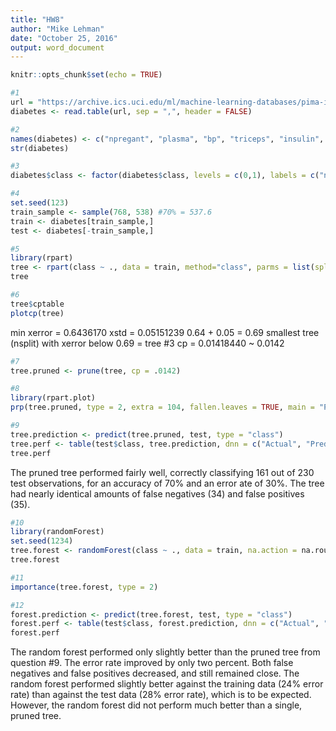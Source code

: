 ```yaml
---
title: "HW8"
author: "Mike Lehman"
date: "October 25, 2016"
output: word_document
---
```


```r
knitr::opts_chunk$set(echo = TRUE)
```

```r
#1
url = "https://archive.ics.uci.edu/ml/machine-learning-databases/pima-indians-diabetes/pima-indians-diabetes.data"
diabetes <- read.table(url, sep = ",", header = FALSE)
```

```r
#2
names(diabetes) <- c("npregant", "plasma", "bp", "triceps", "insulin", "bmi", "pedigree", "age", "class")
str(diabetes)
```

```r
#3
diabetes$class <- factor(diabetes$class, levels = c(0,1), labels = c("normal","diabetic"))
```

```r
#4
set.seed(123)
train_sample <- sample(768, 538) #70% = 537.6
train <- diabetes[train_sample,]
test <- diabetes[-train_sample,]
```

```r
#5
library(rpart)
tree <- rpart(class ~ ., data = train, method="class", parms = list(split="information"))
tree
```

```r
#6
tree$cptable
plotcp(tree)
```

min xerror = 0.6436170
xstd = 0.05151239
0.64 + 0.05 = 0.69
smallest tree (nsplit) with xerror below 0.69 = tree #3
cp = 0.01418440 ~ 0.0142

```r
#7
tree.pruned <- prune(tree, cp = .0142)
```

```r
#8
library(rpart.plot)
prp(tree.pruned, type = 2, extra = 104, fallen.leaves = TRUE, main = "Pruned Decision Tree")
```

```r
#9
tree.prediction <- predict(tree.pruned, test, type = "class")
tree.perf <- table(test$class, tree.prediction, dnn = c("Actual", "Predicted"))
tree.perf
```

The pruned tree performed fairly well, correctly classifying 161 out of 230 test observations, for an accuracy of 70% and an error ate of 30%. The tree had nearly identical amounts of false negatives (34) and false positives (35).

```r
#10
library(randomForest)
set.seed(1234)
tree.forest <- randomForest(class ~ ., data = train, na.action = na.roughfix, importance = TRUE)
tree.forest
```

```r
#11
importance(tree.forest, type = 2)
```

```r
#12
forest.prediction <- predict(tree.forest, test, type = "class")
forest.perf <- table(test$class, forest.prediction, dnn = c("Actual", "Predicted"))
forest.perf
```

The random forest performed only slightly better than the pruned tree from question #9. The error rate improved by only two percent. Both false negatives and false positives decreased, and still remained close. The random forest performed slightly better against the training data (24% error rate) than against the test data (28% error rate), which is to be expected. However, the random forest did not perform much better than a single, pruned tree.